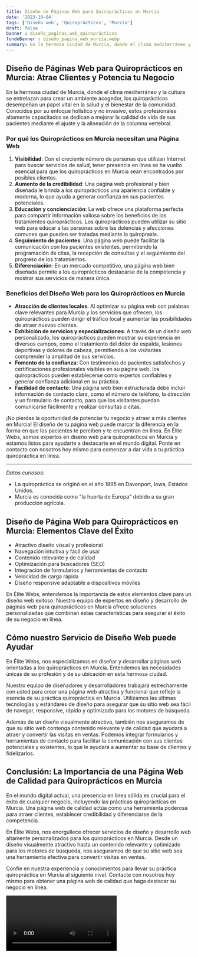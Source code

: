 ```yaml
---
title: Diseño de Páginas Web para Quiroprácticos en Murcia
date: '2023-10-04'
tags: ['Diseño web', 'Quiroprácticos', 'Murcia']
draft: false
banner : diseño_paginas_web_quiroprácticos
fondoBanner : diseño_pagina_web_murcia.webp
summary: En la hermosa ciudad de Murcia, donde el clima mediterráneo y la cultura se entrelazan para crear un ambiente acogedor, los quiroprácticos desempeñan un papel vital en la salud y el bienestar de la comunidad. Conocidos por su enfoque holístico y no invasivo, estos profesionales altamente capacitados se dedican a mejorar la calidad de vida de sus pacientes mediante el ajuste y la alineación de la columna vertebral.
---
```


## Diseño de Páginas Web para Quiroprácticos en Murcia: Atrae Clientes y Potencia tu Negocio

En la hermosa ciudad de Murcia, donde el clima mediterráneo y la cultura se entrelazan para crear un ambiente acogedor, los quiroprácticos desempeñan un papel vital en la salud y el bienestar de la comunidad. Conocidos por su enfoque holístico y no invasivo, estos profesionales altamente capacitados se dedican a mejorar la calidad de vida de sus pacientes mediante el ajuste y la alineación de la columna vertebral.

### Por qué los Quiroprácticos en Murcia necesitan una Página Web
1. **Visibilidad**: Con el creciente número de personas que utilizan Internet para buscar servicios de salud, tener presencia en línea se ha vuelto esencial para que los quiroprácticos en Murcia sean encontrados por posibles clientes.
2. **Aumento de la credibilidad**: Una página web profesional y bien diseñada le brinda a los quiroprácticos una apariencia confiable y moderna, lo que ayuda a generar confianza en sus pacientes potenciales.
3. **Educación y concienciación**: La web ofrece una plataforma perfecta para compartir información valiosa sobre los beneficios de los tratamientos quiroprácticos. Los quiroprácticos pueden utilizar su sitio web para educar a las personas sobre las dolencias y afecciones comunes que pueden ser tratadas mediante la quiropraxia.
4. **Seguimiento de pacientes**: Una página web puede facilitar la comunicación con los pacientes existentes, permitiendo la programación de citas, la recepción de consultas y el seguimiento del progreso de los tratamientos.
5. **Diferenciación**: En un mercado competitivo, una página web bien diseñada permite a los quiroprácticos destacarse de la competencia y mostrar sus servicios de manera única.

### Beneficios del Diseño Web para los Quiroprácticos en Murcia
- **Atracción de clientes locales**: Al optimizar su página web con palabras clave relevantes para Murcia y los servicios que ofrecen, los quiroprácticos pueden dirigir el tráfico local y aumentar las posibilidades de atraer nuevos clientes.
- **Exhibición de servicios y especializaciones**: A través de un diseño web personalizado, los quiroprácticos pueden mostrar su experiencia en diversos campos, como el tratamiento del dolor de espalda, lesiones deportivas y dolores de cabeza, permitiendo a los visitantes comprender la amplitud de sus servicios.
- **Fomento de la confianza**: Con testimonios de pacientes satisfechos y certificaciones profesionales visibles en su página web, los quiroprácticos pueden establecerse como expertos confiables y generar confianza adicional en su práctica.
- **Facilidad de contacto**: Una página web bien estructurada debe incluir información de contacto clara, como el número de teléfono, la dirección y un formulario de contacto, para que los visitantes puedan comunicarse fácilmente y realizar consultas o citas.

¡No pierdas la oportunidad de potenciar tu negocio y atraer a más clientes en Murcia! El diseño de tu página web puede marcar la diferencia en la forma en que los pacientes te perciben y te encuentran en línea. En Élite Webs, somos expertos en diseño web para quiroprácticos en Murcia y estamos listos para ayudarte a destacarte en el mundo digital. Ponte en contacto con nosotros hoy mismo para comenzar a dar vida a tu práctica quiropráctica en línea.

---

*Datos curiosos:*
- La quiropráctica se originó en el año 1895 en Davenport, Iowa, Estados Unidos.
- Murcia es conocida como "la huerta de Europa" debido a su gran producción agrícola.

<GifSeo />

<Cta />

## Diseño de Página Web para Quiroprácticos en Murcia: Elementos Clave del Éxito

- Atractivo diseño visual y profesional
- Navegación intuitiva y fácil de usar
- Contenido relevante y de calidad
- Optimización para buscadores (SEO)
- Integración de formularios y herramientas de contacto
- Velocidad de carga rápida
- Diseño responsive adaptable a dispositivos móviles

En Élite Webs, entendemos la importancia de estos elementos clave para un diseño web exitoso. Nuestro equipo de expertos en diseño y desarrollo de páginas web para quiroprácticos en Murcia ofrece soluciones personalizadas que combinan estas características para asegurar el éxito de su negocio en línea.

## Cómo nuestro Servicio de Diseño Web puede Ayudar

En Élite Webs, nos especializamos en diseñar y desarrollar páginas web orientadas a los quiroprácticos en Murcia. Entendemos las necesidades únicas de su profesión y de su ubicación en esta hermosa ciudad.

Nuestro equipo de diseñadores y desarrolladores trabajará estrechamente con usted para crear una página web atractiva y funcional que refleje la esencia de su práctica quiropráctica en Murcia. Utilizamos las últimas tecnologías y estándares de diseño para asegurar que su sitio web sea fácil de navegar, responsive, rápido y optimizado para los motores de búsqueda.

Además de un diseño visualmente atractivo, también nos aseguramos de que su sitio web contenga contenido relevante y de calidad que ayudará a atraer y convertir las visitas en ventas. Podemos integrar formularios y herramientas de contacto para facilitar la comunicación con sus clientes potenciales y existentes, lo que le ayudará a aumentar su base de clientes y fidelizarlos.

## Conclusión: La Importancia de una Página Web de Calidad para Quiroprácticos en Murcia

En el mundo digital actual, una presencia en línea sólida es crucial para el éxito de cualquier negocio, incluyendo las prácticas quiroprácticas en Murcia. Una página web de calidad actúa como una herramienta poderosa para atraer clientes, establecer credibilidad y diferenciarse de la competencia.

En Élite Webs, nos enorgullece ofrecer servicios de diseño y desarrollo web altamente personalizados para los quiroprácticos en Murcia. Desde un diseño visualmente atractivo hasta un contenido relevante y optimizado para los motores de búsqueda, nos aseguramos de que su sitio web sea una herramienta efectiva para convertir visitas en ventas.

Confíe en nuestra experiencia y conocimientos para llevar su práctica quiropráctica en Murcia al siguiente nivel. Contacte con nosotros hoy mismo para obtener una página web de calidad que haga destacar su negocio en línea.

<Video />

<CtaBot job='Quiroprácticos' city='Murcia'/>

<Gmaps query='Murcia+españa+maps' />